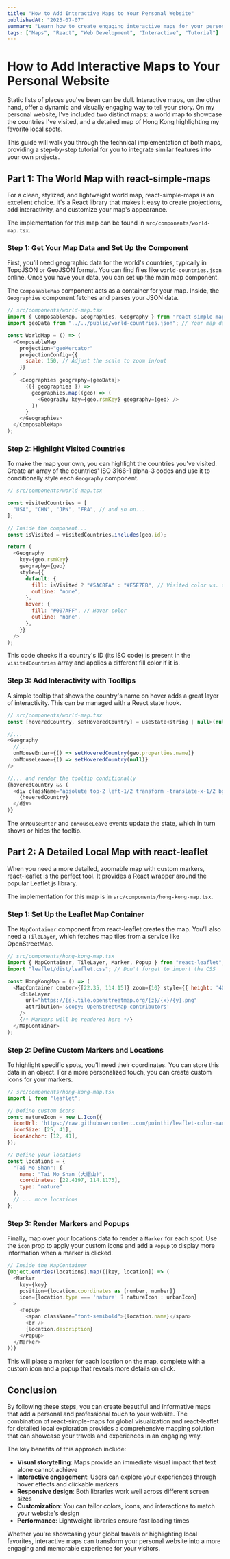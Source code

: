 ```yaml
---
title: "How to Add Interactive Maps to Your Personal Website"
publishedAt: "2025-07-07"
summary: "Learn how to create engaging interactive maps for your personal website using react-simple-maps for world maps and react-leaflet for detailed local maps with custom markers."
tags: ["Maps", "React", "Web Development", "Interactive", "Tutorial"]
---
```


# How to Add Interactive Maps to Your Personal Website

Static lists of places you've been can be dull. Interactive maps, on the other hand, offer a dynamic and visually engaging way to tell your story. On my personal website, I've included two distinct maps: a world map to showcase the countries I've visited, and a detailed map of Hong Kong highlighting my favorite local spots.

This guide will walk you through the technical implementation of both maps, providing a step-by-step tutorial for you to integrate similar features into your own projects.

## Part 1: The World Map with react-simple-maps

For a clean, stylized, and lightweight world map, react-simple-maps is an excellent choice. It's a React library that makes it easy to create projections, add interactivity, and customize your map's appearance.

The implementation for this map can be found in `src/components/world-map.tsx`.

### Step 1: Get Your Map Data and Set Up the Component

First, you'll need geographic data for the world's countries, typically in TopoJSON or GeoJSON format. You can find files like `world-countries.json` online. Once you have your data, you can set up the main map component.

The `ComposableMap` component acts as a container for your map. Inside, the `Geographies` component fetches and parses your JSON data.

```javascript
// src/components/world-map.tsx
import { ComposableMap, Geographies, Geography } from "react-simple-maps";
import geoData from "../../public/world-countries.json"; // Your map data

const WorldMap = () => (
  <ComposableMap
    projection="geoMercator"
    projectionConfig={{
      scale: 150, // Adjust the scale to zoom in/out
    }}
  >
    <Geographies geography={geoData}>
      {({ geographies }) =>
        geographies.map((geo) => (
          <Geography key={geo.rsmKey} geography={geo} />
        ))
      }
    </Geographies>
  </ComposableMap>
);
```

### Step 2: Highlight Visited Countries

To make the map your own, you can highlight the countries you've visited. Create an array of the countries' ISO 3166-1 alpha-3 codes and use it to conditionally style each `Geography` component.

```javascript
// src/components/world-map.tsx

const visitedCountries = [
  "USA", "CHN", "JPN", "FRA", // and so on...
];

// Inside the component...
const isVisited = visitedCountries.includes(geo.id);

return (
  <Geography
    key={geo.rsmKey}
    geography={geo}
    style={{
      default: {
        fill: isVisited ? "#5AC8FA" : "#E5E7EB", // Visited color vs. default
        outline: "none",
      },
      hover: {
        fill: "#007AFF", // Hover color
        outline: "none",
      },
    }}
  />
);
```

This code checks if a country's ID (its ISO code) is present in the `visitedCountries` array and applies a different fill color if it is.

### Step 3: Add Interactivity with Tooltips

A simple tooltip that shows the country's name on hover adds a great layer of interactivity. This can be managed with a React state hook.

```javascript
// src/components/world-map.tsx
const [hoveredCountry, setHoveredCountry] = useState<string | null>(null);

//...
<Geography
  //...
  onMouseEnter={() => setHoveredCountry(geo.properties.name)}
  onMouseLeave={() => setHoveredCountry(null)}
/>

//... and render the tooltip conditionally
{hoveredCountry && (
  <div className="absolute top-2 left-1/2 transform -translate-x-1/2 bg-white p-2 rounded shadow">
    {hoveredCountry}
  </div>
)}
```

The `onMouseEnter` and `onMouseLeave` events update the state, which in turn shows or hides the tooltip.

## Part 2: A Detailed Local Map with react-leaflet

When you need a more detailed, zoomable map with custom markers, react-leaflet is the perfect tool. It provides a React wrapper around the popular Leaflet.js library.

The implementation for this map is in `src/components/hong-kong-map.tsx`.

### Step 1: Set Up the Leaflet Map Container

The `MapContainer` component from react-leaflet creates the map. You'll also need a `TileLayer`, which fetches map tiles from a service like OpenStreetMap.

```javascript
// src/components/hong-kong-map.tsx
import { MapContainer, TileLayer, Marker, Popup } from "react-leaflet";
import "leaflet/dist/leaflet.css"; // Don't forget to import the CSS

const HongKongMap = () => (
  <MapContainer center={[22.35, 114.15]} zoom={10} style={{ height: '400px', width: '100%' }}>
    <TileLayer
      url="https://{s}.tile.openstreetmap.org/{z}/{x}/{y}.png"
      attribution='&copy; OpenStreetMap contributors'
    />
    {/* Markers will be rendered here */}
  </MapContainer>
);
```

### Step 2: Define Custom Markers and Locations

To highlight specific spots, you'll need their coordinates. You can store this data in an object. For a more personalized touch, you can create custom icons for your markers.

```javascript
// src/components/hong-kong-map.tsx
import L from "leaflet";

// Define custom icons
const natureIcon = new L.Icon({
  iconUrl: 'https://raw.githubusercontent.com/pointhi/leaflet-color-markers/master/img/marker-icon-2x-green.png',
  iconSize: [25, 41],
  iconAnchor: [12, 41],
});

// Define your locations
const locations = {
  "Tai Mo Shan": {
    name: "Tai Mo Shan (大帽山)",
    coordinates: [22.4197, 114.1175],
    type: "nature"
  },
  // ... more locations
};
```

### Step 3: Render Markers and Popups

Finally, map over your locations data to render a `Marker` for each spot. Use the `icon` prop to apply your custom icons and add a `Popup` to display more information when a marker is clicked.

```javascript
// Inside the MapContainer
{Object.entries(locations).map(([key, location]) => (
  <Marker
    key={key}
    position={location.coordinates as [number, number]}
    icon={location.type === 'nature' ? natureIcon : urbanIcon}
  >
    <Popup>
      <span className="font-semibold">{location.name}</span>
      <br />
      {location.description}
    </Popup>
  </Marker>
))}
```

This will place a marker for each location on the map, complete with a custom icon and a popup that reveals more details on click.

## Conclusion

By following these steps, you can create beautiful and informative maps that add a personal and professional touch to your website. The combination of react-simple-maps for global visualization and react-leaflet for detailed local exploration provides a comprehensive mapping solution that can showcase your travels and experiences in an engaging way.

The key benefits of this approach include:
- **Visual storytelling**: Maps provide an immediate visual impact that text alone cannot achieve
- **Interactive engagement**: Users can explore your experiences through hover effects and clickable markers
- **Responsive design**: Both libraries work well across different screen sizes
- **Customization**: You can tailor colors, icons, and interactions to match your website's design
- **Performance**: Lightweight libraries ensure fast loading times

Whether you're showcasing your global travels or highlighting local favorites, interactive maps can transform your personal website into a more engaging and memorable experience for your visitors. 